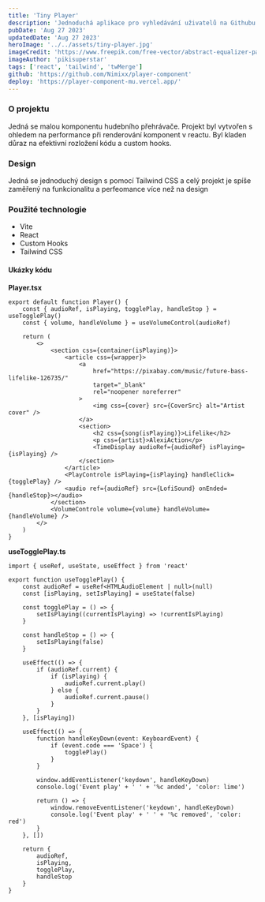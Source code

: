 ```yaml
---
title: 'Tiny Player'
description: 'Jednoduchá aplikace pro vyhledávání uživatelů na Githubu. Využívá Github API a moderní technologie jako React Hooks, TanStak Query, Axios, Tailwind a další. Data jsou cachována a aplikace je plně responzivní.'
pubDate: 'Aug 27 2023'
updatedDate: 'Aug 27 2023'
heroImage: '../../assets/tiny-player.jpg'
imageCredit: 'https://www.freepik.com/free-vector/abstract-equalizer-particles-wave-background_5940813.htm#query=music%20player%20wallpaper&position=14&from_view=search&track=ais'
imageAuthor: 'pikisuperstar'
tags: ['react', 'tailwind', 'twMerge']
github: 'https://github.com/Nimixx/player-component'
deploy: 'https://player-component-mu.vercel.app/'
---
```


### O projektu

Jedná se malou komponentu hudebního přehrávače. Projekt byl vytvořen s ohledem na performance při renderování komponent v reactu. Byl kladen důraz na efektivní rozložení kódu a custom hooks.

### Design

Jedná se jednoduchý design s pomocí Tailwind CSS a celý projekt je spíše zaměřený na funkcionalitu a perfeomance více než na design

### Použité technologie

- Vite
- React
- Custom Hooks
- Tailwind CSS

#### Ukázky kódu

**Player.tsx**

```tsx
export default function Player() {
	const { audioRef, isPlaying, togglePlay, handleStop } = useTogglePlay()
	const { volume, handleVolume } = useVolumeControl(audioRef)

	return (
		<>
			<section css={container(isPlaying)}>
				<article css={wrapper}>
					<a
						href="https://pixabay.com/music/future-bass-lifelike-126735/"
						target="_blank"
						rel="noopener noreferrer"
					>
						<img css={cover} src={CoverSrc} alt="Artist cover" />
					</a>
					<section>
						<h2 css={song(isPlaying)}>Lifelike</h2>
						<p css={artist}>AlexiAction</p>
						<TimeDisplay audioRef={audioRef} isPlaying={isPlaying} />
					</section>
				</article>
				<PlayControle isPlaying={isPlaying} handleClick={togglePlay} />
				<audio ref={audioRef} src={LofiSound} onEnded={handleStop}></audio>
			</section>
			<VolumeControle volume={volume} handleVolume={handleVolume} />
		</>
	)
}
```

**useTogglePlay.ts**

```tsx
import { useRef, useState, useEffect } from 'react'

export function useTogglePlay() {
	const audioRef = useRef<HTMLAudioElement | null>(null)
	const [isPlaying, setIsPlaying] = useState(false)

	const togglePlay = () => {
		setIsPlaying((currentIsPlaying) => !currentIsPlaying)
	}

	const handleStop = () => {
		setIsPlaying(false)
	}

	useEffect(() => {
		if (audioRef.current) {
			if (isPlaying) {
				audioRef.current.play()
			} else {
				audioRef.current.pause()
			}
		}
	}, [isPlaying])

	useEffect(() => {
		function handleKeyDown(event: KeyboardEvent) {
			if (event.code === 'Space') {
				togglePlay()
			}
		}

		window.addEventListener('keydown', handleKeyDown)
		console.log('Event play' + ' ' + '%c anded', 'color: lime')

		return () => {
			window.removeEventListener('keydown', handleKeyDown)
			console.log('Event play' + ' ' + '%c removed', 'color: red')
		}
	}, [])

	return {
		audioRef,
		isPlaying,
		togglePlay,
		handleStop
	}
}
```
